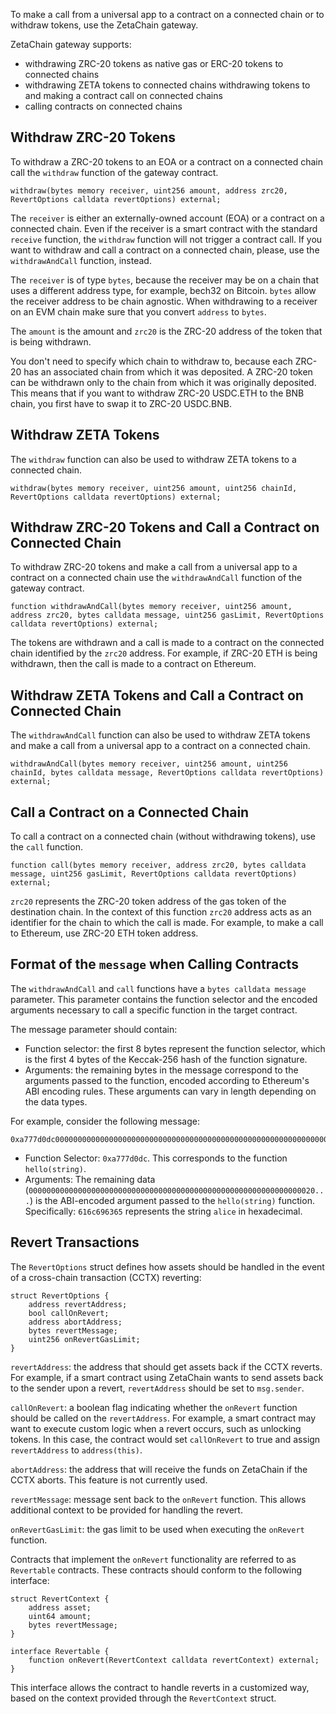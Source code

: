 To make a call from a universal app to a contract on a connected chain or to
withdraw tokens, use the ZetaChain gateway.

ZetaChain gateway supports:

- withdrawing ZRC-20 tokens as native gas or ERC-20 tokens to connected chains
- withdrawing ZETA tokens to connected chains
withdrawing tokens to and making a contract call on connected chains
- calling contracts on connected chains

## Withdraw ZRC-20 Tokens

To withdraw a ZRC-20 tokens to an EOA or a contract on a connected chain call
the `withdraw` function of the gateway contract.

```solidity
withdraw(bytes memory receiver, uint256 amount, address zrc20, RevertOptions calldata revertOptions) external;
```

The `receiver` is either an externally-owned account (EOA) or a contract on a
connected chain. Even if the receiver is a smart contract with the standard
`receive` function, the `withdraw` function will not trigger a contract call. If
you want to withdraw and call a contract on a connected chain, please, use the
`withdrawAndCall` function, instead.

The `receiver` is of type `bytes`, because the receiver may be on a chain that
uses a different address type, for example, bech32 on Bitcoin. `bytes` allow the
receiver address to be chain agnostic. When withdrawing to a receiver on an EVM
chain make sure that you convert `address` to `bytes`.

The `amount` is the amount and `zrc20` is the ZRC-20 address of the token that
is being withdrawn.

You don't need to specify which chain to withdraw to, because each ZRC-20 has an
associated chain from which it was deposited. A ZRC-20 token can be withdrawn
only to the chain from which it was originally deposited. This means that if you
want to withdraw ZRC-20 USDC.ETH to the BNB chain, you first have to swap it to
ZRC-20 USDC.BNB.

## Withdraw ZETA Tokens

The `withdraw` function can also be used to withdraw ZETA tokens to a connected
chain.

```
withdraw(bytes memory receiver, uint256 amount, uint256 chainId, RevertOptions calldata revertOptions) external;
```

## Withdraw ZRC-20 Tokens and Call a Contract on Connected Chain

To withdraw ZRC-20 tokens and make a call from a universal app to a contract on
a connected chain use the `withdrawAndCall` function of the gateway contract.

```solidity
function withdrawAndCall(bytes memory receiver, uint256 amount, address zrc20, bytes calldata message, uint256 gasLimit, RevertOptions calldata revertOptions) external;
```

The tokens are withdrawn and a call is made to a contract on the connected chain
identified by the `zrc20` address. For example, if ZRC-20 ETH is being
withdrawn, then the call is made to a contract on Ethereum.

## Withdraw ZETA Tokens and Call a Contract on Connected Chain

The `withdrawAndCall` function can also be used to withdraw ZETA tokens and make
a call from a universal app to a contract on a connected chain.

```solidity
withdrawAndCall(bytes memory receiver, uint256 amount, uint256 chainId, bytes calldata message, RevertOptions calldata revertOptions) external;
```

## Call a Contract on a Connected Chain

To call a contract on a connected chain (without withdrawing tokens), use the
`call` function.

```solidity
function call(bytes memory receiver, address zrc20, bytes calldata message, uint256 gasLimit, RevertOptions calldata revertOptions) external;
```

`zrc20` represents the ZRC-20 token address of the gas token of the destination
chain. In the context of this function `zrc20` address acts as an identifier for
the chain to which the call is made. For example, to make a call to Ethereum,
use ZRC-20 ETH token address.

## Format of the `message` when Calling Contracts

The `withdrawAndCall` and `call` functions have a `bytes calldata message`
parameter. This parameter contains the function selector and the encoded
arguments necessary to call a specific function in the target contract.

The message parameter should contain:

- Function selector: the first 8 bytes represent the function selector, which is
  the first 4 bytes of the Keccak-256 hash of the function signature.
- Arguments: the remaining bytes in the message correspond to the arguments
  passed to the function, encoded according to Ethereum's ABI encoding rules.
  These arguments can vary in length depending on the data types.

For example, consider the following message:

```
0xa777d0dc00000000000000000000000000000000000000000000000000000000000000200000000000000000000000000000000000000000000000000000000000000005616c696365000000000000000000000000000000000000000000000000000000
```

- Function Selector: `0xa777d0dc`. This corresponds to the function
  `hello(string)`.
- Arguments: The remaining data
  (`0000000000000000000000000000000000000000000000000000000000000020...`) is the
  ABI-encoded argument passed to the `hello(string)` function. Specifically:
  `616c696365` represents the string `alice` in hexadecimal.

## Revert Transactions

The `RevertOptions` struct defines how assets should be handled in the event of
a cross-chain transaction (CCTX) reverting:

```solidity
struct RevertOptions {
    address revertAddress;
    bool callOnRevert;
    address abortAddress;
    bytes revertMessage;
    uint256 onRevertGasLimit;
}
```

`revertAddress`: the address that should get assets back if the CCTX reverts.
For example, if a smart contract using ZetaChain wants to send assets back to
the sender upon a revert, `revertAddress` should be set to `msg.sender`.

`callOnRevert`: a boolean flag indicating whether the `onRevert` function should
be called on the `revertAddress`. For example, a smart contract may want to
execute custom logic when a revert occurs, such as unlocking tokens. In this
case, the contract would set `callOnRevert` to true and assign `revertAddress`
to `address(this)`.

`abortAddress`: the address that will receive the funds on ZetaChain if the CCTX
aborts. This feature is not currently used.

`revertMessage`: message sent back to the `onRevert` function. This allows
additional context to be provided for handling the revert.

`onRevertGasLimit`: the gas limit to be used when executing the `onRevert`
function.

Contracts that implement the `onRevert` functionality are referred to as
`Revertable` contracts. These contracts should conform to the following
interface:

```solidity
struct RevertContext {
    address asset;
    uint64 amount;
    bytes revertMessage;
}

interface Revertable {
    function onRevert(RevertContext calldata revertContext) external;
}
```

This interface allows the contract to handle reverts in a customized way, based
on the context provided through the `RevertContext` struct.
